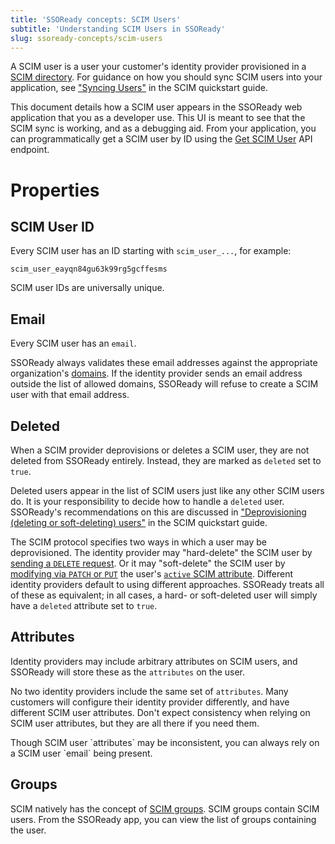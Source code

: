 ```yaml
---
title: 'SSOReady concepts: SCIM Users'
subtitle: 'Understanding SCIM Users in SSOReady'
slug: ssoready-concepts/scim-users
---
```


A SCIM user is a user your customer's identity provider provisioned in a [SCIM
directory](/docs/ssoready-concepts/scim-directories). For guidance on how you
should sync SCIM users into your application, see ["Syncing
Users"](/docs/scim/scim-quickstart#syncing-users) in the SCIM
quickstart guide.

This document details how a SCIM user appears in the SSOReady web application
that you as a developer use. This UI is meant to see that the SCIM sync is
working, and as a debugging aid. From your application, you can programmatically
get a SCIM user by ID using the [Get SCIM
User](/docs/api-reference/scim/get-scim-user) API endpoint.

# Properties

## SCIM User ID

Every SCIM user has an ID starting with `scim_user_...`, for example:

```
scim_user_eayqn84gu63k99rg5gcffesms
```

SCIM user IDs are universally unique.

## Email

Every SCIM user has an `email`.

SSOReady always validates these email addresses against the appropriate
organization's [domains](/docs/ssoready-concepts/organizations#domains). If the
identity provider sends an email address outside the list of allowed domains,
SSOReady will refuse to create a SCIM user with that email address.

## Deleted

When a SCIM provider deprovisions or deletes a SCIM user, they are not deleted
from SSOReady entirely. Instead, they are marked as `deleted` set to `true`.

Deleted users appear in the list of SCIM users just like any other SCIM users
do. It is your responsibility to decide how to handle a `deleted` user.
SSOReady's recommendations on this are discussed in ["Deprovisioning (deleting
or soft-deleting)
users"](/docs/scim/scim-quickstart#deprovisioning-deleting-or-soft-deleting-users)
in the SCIM quickstart guide.

The SCIM protocol specifies two ways in which a user may be deprovisioned. The
identity provider may "hard-delete" the SCIM user by [sending a `DELETE`
request](https://datatracker.ietf.org/doc/html/rfc7644#section-3.6). Or it may "soft-delete" the SCIM user by
[modifying via `PATCH` or `PUT`](https://datatracker.ietf.org/doc/html/rfc7644#section-3.5) the
user's
[`active` SCIM
attribute](https://datatracker.ietf.org/doc/html/rfc7643#section-4.1.1).
Different identity providers default to using different approaches. SSOReady
treats all of these as equivalent; in all cases, a hard- or soft-deleted user
will simply have a `deleted` attribute set to `true`.

## Attributes

Identity providers may include arbitrary attributes on SCIM users, and SSOReady
will store these as the `attributes` on the user.

No two identity providers include the same set of `attributes`. Many customers
will configure their identity provider differently, and have different SCIM user
attributes. Don't expect consistency when relying on SCIM user attributes, but
they are all there if you need them.

<Note>
Though SCIM user `attributes` may be inconsistent, you can always rely on a SCIM
user `email` being present.
</Note>

## Groups

SCIM natively has the concept of [SCIM
groups](/docs/ssoready-concepts/scim-groups). SCIM groups contain SCIM users.
From the SSOReady app, you can view the list of groups containing the user.
